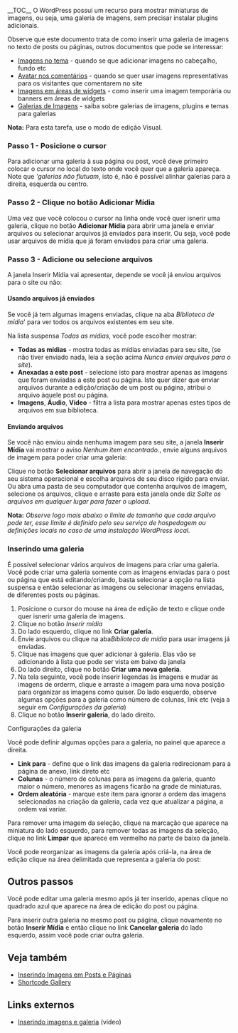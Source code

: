{{Languages|
{{pt-br|Galeria nativa do WordPress}}
}}
__TOC__
O WordPress possui um recurso para mostrar miniaturas de imagens, ou seja, uma galeria de imagens, sem precisar instalar plugins adicionais.

Observe que este documento trata de como inserir uma galeria de imagens no texto de posts ou páginas, outros documentos que pode se interessar:

* [[pt-br:Usando_Imagens#Em_Temas|Imagens no tema]] - quando se que adicionar imagens no cabeçalho, fundo etc
* [[pt-br:Usando_Imagens#Avatar_em_comentário|Avatar nos comentários]] - quando se quer usar imagens representativas para os visitantes que comentarem no site
* [[pt-br:Usando_Imagens#Imagens_em_Áreas_de_widgets|Imagens em áreas de widgets]] - como inserir uma imagem temporária ou banners em áreas de widgets
* [[pt-br:Usando_Imagens#Galerias de Imagens|Galerias de Imagens]] - saiba sobre galerias de imagens, plugins e temas para galerias

'''Nota:''' Para esta tarefa, use o modo de edição Visual.

=== Passo 1 - Posicione o cursor ===
Para adicionar uma galeria à sua página ou post, você deve primeiro colocar o cursor no local do texto onde você quer que a galeria apareça. Note que '''galerias não flutuam'', isto é, não é possível alinhar galerias para a direita, esquerda ou centro.

{{Imagens|[[File:inserir-midia-editor.png]]|Clique na área de texto prórixmo onde quer inserir uma imagem}}


=== Passo 2 - Clique no botão Adicionar Mídia ===
Uma vez que você colocou o cursor na linha onde você quer isnerir uma galeria, clique no botão '''Adicionar Mídia''' para abrir uma janela e enviar arquivos ou selecionar arquivos já enviados para inserir. Ou seja, você pode usar arquivos de mídia que já foram enviados para criar uma galeria.

=== Passo 3 - Adicione ou selecione arquivos ===
A janela Inserir Mídia vai apresentar, depende se você já enviou arquivos para o site ou não:

====Usando arquivos já enviados====
Se você já tem algumas imagens enviadas, clique na aba ''Biblioteca de mídia''' para ver todos os arquivos existentes em seu site.

Na lista suspensa ''Todas as mídias'', você pode escolher mostrar:

*'''Todas as mídias''' - mostra todas as mídias enviadas para seu site, (se não tiver enviado nada, leia a seção acima ''Nunca enviei arquivos para o site'').
*'''Anexadas a este post''' - selecione isto para mostrar apenas as imagens que foram enviadas a este post ou página. Isto quer dizer que enviar arquivos durante a edição/criação de um post ou página, atribui o arquivo àquele post ou página.
*'''Imagens''', '''Áudio''', '''Vídeo''' - filtra a lista para mostrar apenas estes tipos de arquivos em sua biblioteca.

====Enviando arquivos====
Se você não enviou ainda nenhuma imagem para seu site, a janela '''Inserir Mídia''' vai mostrar o aviso ''Nenhum item encontrado.'', envie alguns arquivos de imagem para poder criar uma galeria:
{{Imagens|[[File:inserir-midia-nada.png|750px]]|Se não tiver nenhum arquivo enviado, a tela aparece assim}}

Clique no botão '''Selecionar arquivos''' para abrir a janela de navegação do seu sistema operacional e escolha arquivos de seu disco rígido para enviar. Ou abra uma pasta de seu computador que contenha arquivos de imagem, selecione os arquivos, clique e arraste para esta janela onde diz ''Solte os arquivos em qualquer lugar para fazer o upload''.

'''Nota:''' ''Observe logo mais abaixo o limite de tamanho que cada arquivo pode ter, esse limite é definido pelo seu serviço de hospedagem ou definições locais no caso de uma instalação WordPress local.''

===Inserindo uma galeria===
É possível selecionar vários arquivos de imagens para criar uma galeria. Você pode criar uma galeria somente com as imagens enviadas para o post ou página que está editando/criando, basta selecionar a opção na lista suspensa e então selecionar as imagens ou selecionar imagens enviadas, de diferentes posts ou páginas.

#Posicione o cursor do mouse na área de edição de texto e clique onde quer isnerir uma galeria de imagens.
#Clique no botão ''Inserir mídia''
#Do lado esquerdo, clique no link '''Criar galeria'''.
# Envie arquivos ou clique na aba''Biblioteca de mídia'' para usar imagens já enviadas.
#Clique nas imagens que quer adicionar à galeria. Elas vão se adicionando à lista que pode ser vista em baixo da janela
#Do lado direito, clique no botão '''Criar uma nova galeria'''.
#Na tela seguinte, você pode inserir legendas às imagens e mudar as imagens de orderm, clique e arraste a imagem para uma nova posição para organizar as imagens como quiser. Do lado esquerdo, observe algumas opções para a galeria como número de colunas, link etc (veja a seguir em ''Configurações da galeria'')
#Clique no botão '''Inserir galeria''', do lado direito.
{{Imagens|[[File:inserir-midia-selecione.png|750px]]|CTRL+clique as imagens para sua galeria}}

;Configurações da galeria
Você pode definir algumas opções para a galeria, no painel que aparece a direita.
*'''Link para''' - define que o link das imagens da galeria redirecionam para a página de anexo, link direto etc
*'''Colunas''' - o número de colunas para as imagens da galeria, quanto maior o número, menores as imagens ficarão na grade de miniaturas.
*'''Ordem aleatória''' - marque este item para ignorar a ordem das imagens selecionadas na criação da galeria, cada vez que atualizar a página, a ordem vai variar.

Para remover uma imagem da seleção, clique na marcação que aparece na miniatura do lado esquerdo, para remover todas as imagens da seleção, clique no link '''Limpar''' que aparece em vermelho na parte de baixo da janela.

Você pode reorganizar as imagens da galeria após criá-la, na área de edição clique na área delimitada que representa a galeria do post:

{{Imagens|[[File:inserir-midia-galeria.png]]|A galeria no post}}

==Outros passos==

Você pode editar uma galeria mesmo após já ter inserido, apenas clique no quadrado azul que aparece na área de edição do post ou página.
{{Imagens|[[File:inserir-midia-editar-galeria.png]]|Clique para editar a galeria}}

Para inserir outra galeria no mesmo post ou página, clique novamente no botão '''Inserir Mídia''' e então clique no link '''Cancelar galeria''' do lado esquerdo, assim você pode criar outra galeria.

==Veja também==
*[[pt-br:Inserindo Imagens em Posts e Páginas|Inserindo Imagens em Posts e Páginas]]
*[[pt-br:Shortcode Gallery|Shortcode Gallery]]
{{Codex-pt}}

==Links externos==
* [http://www.screenr.com/gi4H Inserindo imagens e galeria] (vídeo)
{{DEFAULTSORT:G}}